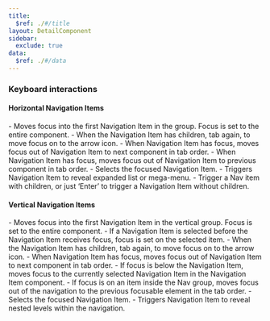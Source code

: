 ```yaml
---
title:
  $ref: ./#/title
layout: DetailComponent
sidebar:
  exclude: true
data:
  $ref: ./#/data
---
```


### Keyboard interactions

#### Horizontal Navigation Items
  <KeyboardControls>
    <KeyboardControl keyOrCombos="Tab">
      - Moves focus into the first Navigation Item in the group. Focus is set to the entire component.
      - When the Navigation Item has children, tab again, to move focus on to the arrow icon.
      - When Navigation Item has focus, moves focus out of Navigation Item to next component in tab order.
    </KeyboardControl>
    <KeyboardControl keyOrCombos="Shift + Tab">
      - When Navigation Item has focus, moves focus out of Navigation Item to previous component in tab order.
    </KeyboardControl>
    <KeyboardControl keyOrCombos="Enter / Space">
      - Selects the focused Navigation Item.
      - Triggers Navigation Item to reveal expanded list or mega-menu.
      - Trigger a Nav item with children, or just ‘Enter’ to trigger a Navigation Item without children.
    </KeyboardControl>
  </KeyboardControls>

#### Vertical Navigation Items
  <KeyboardControls>
    <KeyboardControl keyOrCombos="Tab">
      - Moves focus into the first Navigation Item in the vertical group. Focus is set to the entire component. 
      - If a Navigation Item is selected before the Navigation Item receives focus, focus is set on the selected item. 
      - When the Navigation Item has children, tab again, to move focus on to the arrow icon. 
      - When Navigation Item has focus, moves focus out of Navigation Item to next component in tab order.
    </KeyboardControl>
    <KeyboardControl keyOrCombos="Shift + Tab">
      - If focus is below the Navigation Item, moves focus to the currently selected Navigation Item in the Navigation Item component. 
      - If focus is on an item inside the Nav group, moves focus out of the navigation to the previous focusable element in the tab order.
    </KeyboardControl>
    <KeyboardControl keyOrCombos="Enter / Space">
      - Selects the focused Navigation Item. 
      - Triggers Navigation Item to reveal nested levels within the navigation.
    </KeyboardControl>
  </KeyboardControls>
